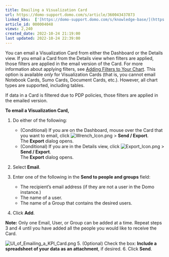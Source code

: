 ```yaml
---
title: Emailing a Visualization Card
url: https://domo-support.domo.com/s/article/360043437873
linked_kbs:  ['[https://domo-support.domo.com/s/knowledge-base/](https://domo-support.domo.com/s/knowledge-base/)', '[https://domo-support.domo.com/s/](https://domo-support.domo.com/s/)', '[https://domo-support.domo.com/s/topic/0TO5w000000ZamnGAC](https://domo-support.domo.com/s/topic/0TO5w000000ZamnGAC)', '[https://domo-support.domo.com/s/topic/0TO5w000000ZanjGAC](https://domo-support.domo.com/s/topic/0TO5w000000ZanjGAC)', '[https://domo-support.domo.com/s/article/360042924074](https://domo-support.domo.com/s/article/360042924074)', '[https://domo-support.domo.com/s/article/360043437873](https://domo-support.domo.com/s/article/360043437873)', '[https://domo-support.domo.com/s/topic/0TO5w000000ZanjGAC/exporting-cards-and-dashboards](https://domo-support.domo.com/s/topic/0TO5w000000ZanjGAC/exporting-cards-and-dashboards)', '[https://domo-support.domo.com/s/article/360043429933](https://domo-support.domo.com/s/article/360043429933)', '[https://domo-support.domo.com/s/article/360043429953](https://domo-support.domo.com/s/article/360043429953)', '[https://domo-support.domo.com/s/article/360042925494](https://domo-support.domo.com/s/article/360042925494)', '[https://domo-support.domo.com/s/article/360043429913](https://domo-support.domo.com/s/article/360043429913)', '[https://domo-support.domo.com/s/article/4408174643607](https://domo-support.domo.com/s/article/4408174643607)', '[https://domo-support.domo.com/s/login/](https://domo-support.domo.com/s/login/)']
article_id: 000004048
views: 2,240
created_date: 2022-10-24 21:19:00
last updated: 2022-10-24 22:39:00
---
```




You can email a Visualization Card from either the Dashboard or the Details view. If you email a Card from the Details view when filters are applied, those filters are applied in the email version of the Card. For more information about applying filters, see [Adding Filters to Your Chart](/s/article/360042924074). This option is available *only* for Visualization Cards (that is, you cannot email Notebook Cards, Sumo Cards, Document Cards, etc.). However, all chart types are supported, including tables.


If data in a Card is filtered due to PDP policies, those filters are applied in the emailed version. 


**To email a Visualization Card,**


1. Do either of the following:


	* (Conditional) If you are on the Dashboard, mouse over the Card that you want to email, click ![Wrench_Icon.png](Wrench_Icon.png) > **Send / Export**.  
	The **Export** dialog opens.
	* (Conditional) If you are in the Details view, click ![Export_Icon.png](Export_Icon.png) > **Send / Export**.  
	The **Export** dialog opens.
2. Select **Email**.
3. Enter one of the following in the **Send to people and groups** field:


	* The recipient's email address (if they are not a user in the Domo instance.)
	* The name of a user.
	* The name of a Group that contains the desired users.
4. Click **Add**.  
  





**Note:** Only one Email, User, or Group can be added at a time. Repeat steps 3 and 4 until you have added all the people you would like to receive the Card.



  
![UI_of_Emailing_a_KPI_Card.png](UI_of_Emailing_a_KPI_Card.png)
5. (Optional) Check the box: **Include a spreadsheet of your data as an attachment**, if desired.
6. Click **Send**.
